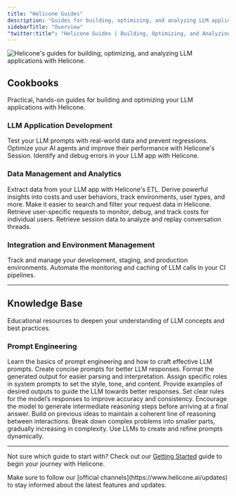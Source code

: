 ```yaml
---
title: "Helicone Guides"
description: "Guides for building, optimizing, and analyzing LLM applications with Helicone."
sidebarTitle: "Overview"
"twitter:title": "Helicone Guides | Building, Optimizing, and Analyzing LLM Applications"
---
```


<Frame>
  <img
    src="/images/guide/guides-cover.webp"
    alt="Helicone's guides for building, optimizing, and analyzing LLM applications with Helicone."
  />
</Frame>

## Cookbooks

Practical, hands-on guides for building and optimizing your LLM applications with Helicone.

### LLM Application Development

<CardGroup cols={2} gap="medium">
  <Card
    title="How to run prompt experiments"
    icon="flask"
    href="/guides/cookbooks/experiments"
    iconType="light"
    vertical
  >
    Test your LLM prompts with real-world data and prevent regressions.
  </Card>
  <Card
    title="How to replay LLM sessions"
    icon="rotate-right"
    href="/guides/cookbooks/replay-session"
    iconType="light"
    vertical
  >
    Optimize your AI agents and improve their performance with Helicone's
    Session.
  </Card>
  <Card
    title="How to debug your LLM app"
    icon="bug"
    href="/guides/cookbooks/debugging"
    vertical
    iconType="light"
  >
    Identify and debug errors in your LLM app with Helicone.
  </Card>
</CardGroup>

### Data Management and Analytics

<CardGroup cols={2} gap="medium">
  <Card
    title="ETL / data extraction"
    icon="database"
    href="/guides/cookbooks/etl"
    vertical
    iconType="light"
  >
    Extract data from your LLM app with Helicone's ETL.
  </Card>
  <Card
    title="Segmenting data with Custom Properties"
    icon="chart-pie"
    href="/guides/cookbooks/segmentation"
    vertical
    iconType="light"
  >
    Derive powerful insights into costs and user behaviors, track environments,
    user types, and more.
  </Card>
  <Card
    title="Labeling request data"
    icon="tags"
    href="/guides/cookbooks/labeling-request-data"
    vertical
    iconType="light"
  >
    Make it easier to search and filter your request data in Helicone.
  </Card>
  <Card
    title="Getting user requests"
    icon="user"
    href="/guides/cookbooks/getting-user-requests"
    vertical
    iconType="light"
  >
    Retrieve user-specific requests to monitor, debug, and track costs for
    individual users.
  </Card>
  <Card
    title="Getting Sessions"
    icon="comments"
    href="/guides/cookbooks/getting-sessions"
    vertical
    iconType="light"
  >
    Retrieve session data to analyze and replay conversation threads.
  </Card>
</CardGroup>

### Integration and Environment Management

<CardGroup cols={2} gap="medium">
  <Card
    title="Environment tracking"
    icon="sitemap"
    iconType="light"
    href="/guides/cookbooks/environment-tracking"
    vertical
  >
    Track and manage your development, staging, and production environments.
  </Card>
  <Card
    title="Integrating Helicone with GitHub Actions"
    icon="github"
    href="/guides/cookbooks/github-actions"
    vertical
    iconType="light"
  >
    Automate the monitoring and caching of LLM calls in your CI pipelines.
  </Card>
</CardGroup>

---

## Knowledge Base

Educational resources to deepen your understanding of LLM concepts and best
practices.

### Prompt Engineering

<CardGroup cols={1} gap="medium">
  <Card
    title="Overview"
    icon="house"
    href="/guides/prompt-engineering/overview"
    horizontal
    iconType="light"
  >
    Learn the basics of prompt engineering and how to craft effective LLM
    prompts.
  </Card>
</CardGroup>

<CardGroup cols={2} gap="medium">
  <Card
    title="Be specific and clear"
    icon="bullseye-arrow"
    href="/guides/prompt-engineering/be-specific-and-clear"
    horizontal
    iconType="light"
  >
    Create concise prompts for better LLM responses.
  </Card>
  <Card
    title="Use structured formats"
    icon="table-list"
    href="/guides/prompt-engineering/use-structured-formats"
    horizontal
    iconType="light"
  >
    Format the generated output for easier parsing and interpretation.
  </Card>
  <Card
    title="Role-playing"
    icon="user-gear"
    href="/guides/prompt-engineering/leverage-role-playing"
    horizontal
    iconType="light"
  >
    Assign specific roles in system prompts to set the style, tone, and content.
  </Card>
  <Card
    title="Few-shot learning"
    icon="graduation-cap"
    href="/guides/prompt-engineering/implement-few-shot-learning"
    horizontal
    iconType="light"
  >
    Provide examples of desired outputs to guide the LLM towards better
    responses.
  </Card>
  <Card
    title="Use constrained outputs"
    icon="ruler-combined"
    href="/guides/prompt-engineering/use-constrained-outputs"
    horizontal
    iconType="light"
  >
    Set clear rules for the model’s responses to improve accuracy and
    consistency.
  </Card>
  <Card
    title="Chain-of-thought prompting"
    icon="stairs"
    href="/guides/prompt-engineering/use-chain-of-thought-prompting"
    horizontal
    iconType="light"
  >
    Encourage the model to generate intermediate reasoning steps before arriving
    at a final answer.
  </Card>
  <Card
    title="Thread-of-thought prompting"
    icon="arrow-progress"
    href="/guides/prompt-engineering/use-thread-of-thought-prompting"
    horizontal
    iconType="light"
  >
    Build on previous ideas to maintain a coherent line of reasoning between
    interactions.
  </Card>
  <Card
    title="Least-to-most prompting"
    icon="grid-dividers"
    href="/guides/prompt-engineering/use-least-to-most-prompting"
    horizontal
    iconType="light"
  >
    Break down complex problems into smaller parts, gradually increasing in
    complexity.
  </Card>
  <Card
    title="Meta-Prompting"
    icon="wand-magic-sparkles"
    href="/guides/prompt-engineering/use-meta-prompting"
    horizontal
    iconType="light"
  >
    Use LLMs to create and refine prompts dynamically.
  </Card>
</CardGroup>

---

<Accordion title="Need help choosing a guide?" type="secondary">
  <p>
    Not sure which guide to start with? Check out our
    <a href="/guides/getting-started">Getting Started</a> guide to begin your journey
    with Helicone.
  </p>
</Accordion>

<Callout title="Stay Updated!" type="warning">
  Make sure to follow our [official channels](https://www.helicone.ai/updates)
  to stay informed about the latest features and updates.
</Callout>
